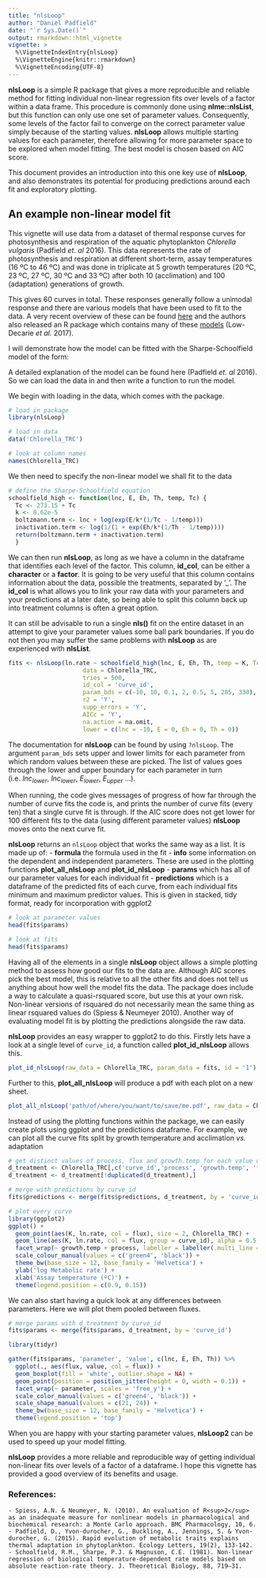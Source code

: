 ```yaml
---
title: "nlsLoop"
author: "Daniel Padfield"
date: "`r Sys.Date()`"
output: rmarkdown::html_vignette
vignette: >
  %\VignetteIndexEntry{nlsLoop}
  %\VignetteEngine{knitr::rmarkdown}
  %\VignetteEncoding{UTF-8}
---
```


__nlsLoop__ is a simple R package that gives a more reproducible and reliable method for fitting individual non-linear regression fits over levels of a factor within a data frame. This procedure is commonly done using __nlme::nlsList__, but this function can only use one set of parameter values. Consequently, some levels of the factor fail to converge on the correct parameter value simply because of the starting values. __nlsLoop__ allows multiple starting values for each parameter, therefore allowing for more parameter space to be explored when model fitting. The best model is chosen based on AIC score.

This document provides an introduction into this one key use of __nlsLoop__, and also demonstrates its potential for producing predictions around each fit and exploratory plotting.

## An example non-linear model fit

This vignette will use data from a dataset of thermal response curves for photosynthesis and respiration of the aquatic phytoplankton _Chlorella vulgaris_ (Padfield _et. al_ 2016). This data represents the rate of photosynthesis and respiration at different short-term, assay temperatures (16 ºC to 46 ºC) and was done in triplicate at 5 growth temperatures (20  ºC, 23 ºC, 27 ºC, 30 ºC and 33 ºC) after both 10 (acclimation) and 100 (adaptation) generations of growth.

This gives 60 curves in total. These responses generally follow a unimodal response and there are various models that have been used to fit to the data. A very recent overview of these can be found [here](http://onlinelibrary.wiley.com/doi/10.1002/ece3.3576/epdf) and the authors also released an R package which contains many of these [models](https://cran.r-project.org/web/packages/temperatureresponse/index.html) (Low-Decarie _et al._ 2017).

I will demonstrate how the model can be fitted with the Sharpe-Schoolfield model of the form:

A detailed explanation of the model can be found here (Padfield _et. al_ 2016). So we can load the data in and then write a function to run the model.

We begin with loading in the data, which comes with the package. 

```r
# load in package
library(nlsLoop)

# load in data
data('Chlorella_TRC')

# look at column names
names(Chlorella_TRC)
```

We then need to specify the non-linear model we shall fit to the data

```r
# define the Sharpe-Schoolfield equation
schoolfield_high <- function(lnc, E, Eh, Th, temp, Tc) {
  Tc <- 273.15 + Tc
  k <- 8.62e-5
  boltzmann.term <- lnc + log(exp(E/k*(1/Tc - 1/temp)))
  inactivation.term <- log(1/(1 + exp(Eh/k*(1/Th - 1/temp))))
  return(boltzmann.term + inactivation.term)
  }
```

We can then run __nlsLoop__, as long as we have a column in the dataframe that identifies each level of the factor. This column, __id_col__, can be either a __character__ or a __factor__. It is going to be very useful that this column contains information about the data, possible the treatments, separated by '_'. The __id_col__ is what allows you to link your raw data with your parameters and your predictions at a later date, so being able to split this column back up into treatment columns is often a great option.

It can still be advisable to run a single __nls()__ fit on the entire dataset in an attempt to give your parameter values some ball park boundaries. If you do not then you may suffer the same problems with __nlsLoop__ as are experienced with __nlsList__.

```r
fits <- nlsLoop(ln.rate ~ schoolfield_high(lnc, E, Eh, Th, temp = K, Tc = 20),
                     data = Chlorella_TRC,
                     tries = 500,
                     id_col = 'curve_id',
                     param_bds = c(-10, 10, 0.1, 2, 0.5, 5, 285, 330),
                     r2 = 'Y',
                     supp_errors = 'Y',
                     AICc = 'Y',
                     na.action = na.omit,
                     lower = c(lnc = -10, E = 0, Eh = 0, Th = 0))
```

The documentation for __nlsLoop__ can be found by using `?nlsLoop`. The argument `param_bds` sets upper and lower limits for each parameter from which random values between these are picked. The list of values goes through the lower and upper boundary for each parameter in turn (i.e. $lnc_{lower}$, $lnc_{lower}$, $E_{lower}$, $E_{upper}$ ...).

When running, the code gives messages of progress of how far through the number of curve fits the code is, and prints the number of curve fits (every ten) that a single curve fit is through. If the AIC score does not get lower for 100 different fits to the data (using different parameter values) __nlsLoop__ moves onto the next curve fit.

__nlsLoop__ returns an `nlsLoop` object that works the same way as a list. It is made up of:
    - __formula__ the formula used in the fit
    - __info__ some information on the dependent and independent parameters. These are used in the plotting functions __plot_all_nlsLoop__ and __plot_id_nlsLoop__
    - __params__ which has all of our parameter values for each individual fit
    - __predictions__ which is a dataframe of the predicted fits of each curve, from each individual fits minimum and maximum predictor values. This is given in stacked, tidy format, ready for incorporation with ggplot2

```r
# look at parameter values
head(fits$params)

# look at fits
head(fits$params)
```

Having all of the elements in a single __nlsLoop__ object allows a simple plotting method to assess how good our fits to the data are.  Although AIC scores pick the best model, this is relative to all the other fits and does not tell us anything about how well the model fits the data. The package does include a way to calculate a quasi-rsquared score, but use this at your own risk. Non-linear versions of rsquared do not necessarily mean the same thing as linear rsquared values do (Spiess & Neumeyer 2010). Another way of evaluating model fit is by plotting the predictions alongside the raw data.

__nlsLoop__ provides an easy wrapper to ggplot2 to do this. Firstly lets have a look at a single level of `curve_id`, a function called __plot_id_nlsLoop__ allows this.

```r
plot_id_nlsLoop(raw_data = Chlorella_TRC, param_data = fits, id = '1')
```

Further to this, __plot_all_nlsLoop__ will produce a pdf with each plot on a new sheet.

```r
plot_all_nlsLoop('path/of/where/you/want/to/save/me.pdf', raw_data = Chlorella_TRC, param_data = fits)
```

Instead of using the plotting functions within the package, we can easily create plots using ggplot and the predictions dataframe. For example, we can plot all the curve fits split by growth temperature and acclimation _vs._ adaptation

```r
# get distinct values of process, flux and growth.temp for each value of curve_id
d_treatment <- Chlorella_TRC[,c('curve_id','process', 'growth.temp', 'flux')]
d_treatment <- d_treatment[!duplicated(d_treatment),]

# merge with predictions by curve_id
fits$predictions <- merge(fits$predictions, d_treatment, by = 'curve_id')

# plot every curve
library(ggplot2)
ggplot() +
  geom_point(aes(K, ln.rate, col = flux), size = 2, Chlorella_TRC) +
  geom_line(aes(K, ln.rate, col = flux, group = curve_id), alpha = 0.5, fits$predictions) +
  facet_wrap(~ growth.temp + process, labeller = labeller(.multi_line = F)) +
  scale_colour_manual(values = c('green4', 'black')) +
  theme_bw(base_size = 12, base_family = 'Helvetica') +
  ylab('log Metabolic rate') +
  xlab('Assay temperature (ºC)') +
  theme(legend.position = c(0.9, 0.15))

```

We can also start having a quick look at any differences between parameters. Here we will plot them pooled between fluxes.

```r
# merge params with d_treatment by curve_id
fits$params <- merge(fits$params, d_treatment, by = 'curve_id')

library(tidyr)

gather(fits$params, 'parameter', 'value', c(lnc, E, Eh, Th)) %>%
  ggplot(., aes(flux, value, col = flux)) +
  geom_boxplot(fill = 'white', outlier.shape = NA) +
  geom_point(position = position_jitter(height = 0, width = 0.1)) +
  facet_wrap(~ parameter, scales = 'free_y') +
  scale_color_manual(values = c('green4', 'black')) +
  scale_shape_manual(values = c(21, 24)) +
  theme_bw(base_size = 12, base_family = 'Helvetica') +
  theme(legend.position = 'top')
```

When you are happy with your starting parameter values, __nlsLoop2__ can be used to speed up your model fitting.

__nlsLoop__ provides a more reliable and reproducible way of getting individual non-linear fits over levels of a factor of a dataframe. I hope this vignette has provided a good overview of its benefits and usage.

### References:
    - Spiess, A.N. & Neumeyer, N. (2010). An evaluation of R<sup>2</sup> as an inadequate measure for nonlinear models in pharmacological and biochemical research: a Monte Carlo approach. BMC Pharmacology, 10, 6.
    - Padfield, D., Yvon-durocher, G., Buckling, A., Jennings, S. & Yvon-durocher, G. (2015). Rapid evolution of metabolic traits explains thermal adaptation in phytoplankton. Ecology Letters, 19(2), 133-142.
    - Schoolfield, R.M., Sharpe, P.J. & Magnuson, C.E. (1981). Non-linear regression of biological temperature-dependent rate models based on absolute reaction-rate theory. J. Theoretical Biology, 88, 719–31.
